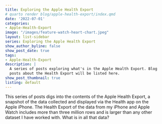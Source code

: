 ```yaml
---
title: Exploring the Apple Health Export
# quarto render blog/apple-health-export/index.qmd
date: '2022-07-01'
categories:
- Apple-Health-Export
image: "/images/feature-watch-heart-chart.jpeg"
layout: list-sidebar
series: Exploring the Apple Health Export
show_author_byline: false
show_post_date: true
tags:
- Apple-Health-Export
description: |
  A series of posts exploring what's in the Apple Health Export. Blog
  posts about the Health Export will be listed here.
show_post_thumbnail: true
listing: default
---
```


This series of posts digs into the contents of the Apple Health Export, a snapshot of the data collected and displayed via the Health app on the Apple iPhone. The Health Export of the data from my iPhone and Apple Watch includes more than three million rows and is larger than any other dataset I have worked with. What is in all that data?
